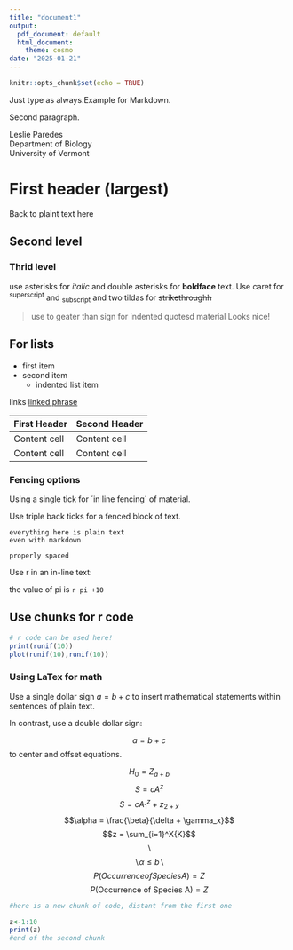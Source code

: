 ```yaml
---
title: "document1"
output:
  pdf_document: default
  html_document: 
    theme: cosmo
date: "2025-01-21"
---
```


```r
knitr::opts_chunk$set(echo = TRUE)
```

Just type as always.Example for Markdown.

Second paragraph.

Leslie Paredes  
Department of Biology  
University of Vermont  

# First header (largest)

Back to plaint text here 
 
## Second level

### Thrid level

use asterisks for *italic* and double asterisks for **boldface** text. Use caret for ^superscript^ and ~subscript~ and two tildas for ~~strikethroughh~~

>use to geater than sign for indented quotesd material
Looks nice!

## For lists

- first item
- second item
  + indented list item

links [linked phrase](website address)

First Header | Second Header
------------ | -------------
Content cell | Content cell
Content cell | Content cell

### Fencing options

Using a single tick for ´in line fencing´ of material.

Use triple back ticks for a fenced block of text.

```
everything here is plain text
even with markdown

properly spaced
```
Use r in an in-line text:

the value of pi is `r pi +10`

## Use chunks for r code

```r
# r code can be used here!
print(runif(10))
plot(runif(10),runif(10))

```
### Using LaTex for math

Use a single dollar sign $a = b + c$ to insert mathematical statements within sentences of plain text.

In contrast, use a double dollar sign: 

$$a = b +c$$
to center and offset equations.

$$H_0 = Z_{a + b}$$
$$S = cA^z$$
$$S=cA^z_1 + z_{2 + x}$$
$$\alpha = \frac{\beta}{\delta + \gamma_x}$$
$$z = \sum_{i=1}^X{K}$$
$$\backslash$$
$$\backslash \alpha \le b \backslash$$
$$P(Occurrence of Species A) = Z$$
$$P(\mbox{Occurrence of Species A}) = Z$$
```r
#here is a new chunk of code, distant from the first one 

z<-1:10
print(z)
#end of the second chunk
```

